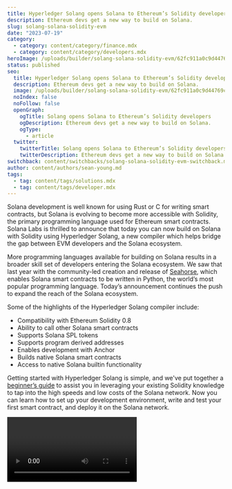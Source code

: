 ```yaml
---
title: Hyperledger Solang opens Solana to Ethereum’s Solidity developers
description: Ethereum devs get a new way to build on Solana.
slug: solang-solana-solidity-evm
date: "2023-07-19"
category:
  - category: content/category/finance.mdx
  - category: content/category/developers.mdx
heroImage: /uploads/builder/solang-solana-solidity-evm/62fc911a0c9d44769c77338b3bc564aa.jpg
status: published
seo:
  title: Hyperledger Solang opens Solana to Ethereum’s Solidity developers
  description: Ethereum devs get a new way to build on Solana.
  image: /uploads/builder/solang-solana-solidity-evm/62fc911a0c9d44769c77338b3bc564aa.jpg
  noIndex: false
  noFollow: false
  openGraph:
    ogTitle: Solang opens Solana to Ethereum’s Solidity developers
    ogDescription: Ethereum devs get a new way to build on Solana.
    ogType:
      - article
  twitter:
    twitterTitle: Solang opens Solana to Ethereum’s Solidity developers
    twitterDescription: Ethereum devs get a new way to build on Solana.
switchback: content/switchbacks/solang-solana-solidity-evm-switchback.mdx
author: content/authors/sean-young.md
tags:
  - tag: content/tags/solutions.mdx
  - tag: content/tags/developer.mdx
---
```


Solana development is well known for using Rust or C for writing smart contracts, but Solana is evolving to become more accessible with Solidity, the primary programming language used for Ethereum smart contracts. Solana Labs is thrilled to announce that today you can now build on Solana with Solidity using Hyperledger Solang, a new compiler which helps bridge the gap between EVM developers and the Solana ecosystem.

More programming languages available for building on Solana results in a broader skill set of developers entering the Solana ecosystem. We saw that last year with the community-led creation and release of [Seahorse](https://seahorse-lang.org/), which enables Solana smart contracts to be written in Python, the world’s most popular programming language. Today’s announcement continues the push to expand the reach of the Solana ecosystem.

Some of the highlights of the Hyperledger Solang compiler include:

- Compatibility with Ethereum Solidity 0.8
- Ability to call other Solana smart contracts
- Supports Solana SPL tokens
- Supports program derived addresses
- Enables development with Anchor
- Builds native Solana smart contracts
- Access to native Solana builtin functionality

Getting started with Hyperledger Solang is simple, and we've put together a [beginner’s guide](https://solana.com/developers/guides/solang-getting-started) to assist you in leveraging your existing Solidity knowledge to tap into the high speeds and low costs of the Solana network. Now you can learn how to set up your development environment, write and test your first smart contract, and deploy it on the Solana network.

<video url="https://youtu.be/ALCHemQCDb4 " />

Getting started with Hyperledger Solang is simple, and we've put together a [beginner’s guide](https://solana.com/developers/guides/solang-getting-started) to assist you in leveraging your existing Solidity knowledge to tap into the high speeds and low costs of the Solana network. Now you can learn how to set up your development environment, write and test your first smart contract, and deploy it on the Solana network.

---

Getting started with Hyperledger Solang is simple, and we've put together a [beginner’s guide](https://solana.com/developers/guides/solang-getting-started) to assist you in leveraging your existing Solidity knowledge to tap into the high speeds and low costs of the Solana network. Now you can learn how to set up your development environment, write and test your first smart contract, and deploy it on the Solana network.

Getting started with Hyperledger Solang is simple, and we've put together a [beginner’s guide](https://solana.com/developers/guides/solang-getting-started) to assist you in leveraging your existing Solidity knowledge to tap into the high speeds and low costs of the Solana network. Now you can learn how to set up your development environment, write and test your first smart contract, and deploy it on the Solana network.
